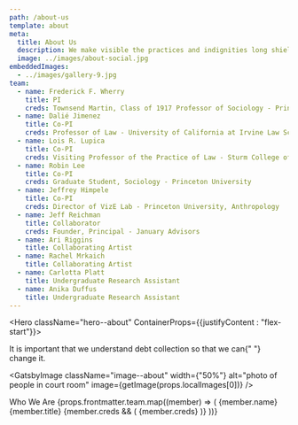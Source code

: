 ```yaml
---
path: /about-us
template: about
meta:
  title: About Us
  description: We make visible the practices and indignities long shielded from the light.
  image: ../images/about-social.jpg
embeddedImages:
  - ../images/gallery-9.jpg
team:
  - name: Frederick F. Wherry
    title: PI
    creds: Townsend Martin, Class of 1917 Professor of Sociology - Princeton University
  - name: Dalié Jimenez
    title: Co-PI
    creds: Professor of Law - University of California at Irvine Law School
  - name: Lois R. Lupica
    title: Co-PI
    creds: Visiting Professor of the Practice of Law - Sturm College of Law, University of Denver
  - name: Robin Lee
    title: Co-PI
    creds: Graduate Student, Sociology - Princeton University
  - name: Jeffrey Himpele
    title: Co-PI
    creds: Director of VizE Lab - Princeton University, Anthropology
  - name: Jeff Reichman
    title: Collaborator
    creds: Founder, Principal - January Advisors
  - name: Ari Riggins
    title: Collaborating Artist
  - name: Rachel Mrkaich
    title: Collaborating Artist
  - name: Carlotta Platt
    title: Undergraduate Research Assistant
  - name: Anika Duffus
    title: Undergraduate Research Assistant
---
```



<Hero className="hero--about" ContainerProps={{justifyContent : "flex-start"}}>

<Typography className="hero__text">
  It is important that we understand debt collection so that we can{" "}
  <span>change it.</span>
</Typography>

</Hero>

<Block>

<GatsbyImage
  className="image--about"
  width={"50%"}
  alt="photo of people in court room"
  image={getImage(props.localImages[0])}
/>

<Grid container spacing={3}>
  <Grid item xs={12} md={4} lg={5}>
    <Typography component="h2" variant="underline">
      Who We Are
    </Typography>
  </Grid>
  <Grid item xs={12} md={8} lg={7}>
    <Grid className="list--team" component="ul" container>
      {props.frontmatter.team.map((member) => (
        <Grid component="li" item xs={12} sm={6}>
          <Box mt={2} mb={2} mr={3}>
            <Typography component="p" variant="h5">
              {member.name}
            </Typography>
            <Typography color="grey" variant="body1">
              {member.title}
            </Typography>
            {member.creds && (
              <Typography color="grey" variant="body2">
                {member.creds}
              </Typography>
            )}
          </Box>
        </Grid>
      ))}
    </Grid>
  </Grid>
</Grid>

</Block>

